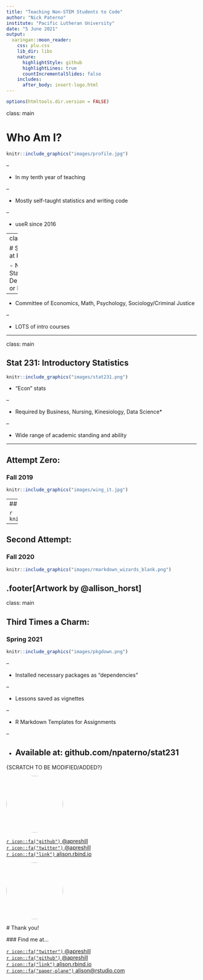 ```yaml
---
title: "Teaching Non-STEM Students to Code"
author: "Nick Paterno"
institute: "Pacific Lutheran University"
date: "5 June 2021"
output:
  xaringan::moon_reader:
    css: plu.css
    lib_dir: libs
    nature:
      highlightStyle: github
      highlightLines: true
      countIncrementalSlides: false
    includes:
      after_body: insert-logo.html
---
```


```r
options(htmltools.dir.version = FALSE)
```

class: main

# Who Am I?


```r
knitr::include_graphics("images/profile.jpg")
```

--

- In my tenth year of teaching

--

- Mostly self-taught statistics and writing code

--

- useR since 2016

---
class: main

# Statistics at PLU

- No Statistics Department or Major

--

- Committee of Economics, Math, Psychology, Sociology/Criminal Justice

--

- LOTS of intro courses

---

class: main

## Stat 231: Introductory Statistics


```r
knitr::include_graphics("images/stat231.png")
```

- "Econ" stats

--

- Required by Business, Nursing, Kinesiology, Data Science*

--

- Wide range of academic standing and ability

---

## Attempt Zero: 
### Fall 2019


```r
knitr::include_graphics("images/wing_it.jpg")
```

---
## Attempt One 
### J-Term 2020

```r
knitr::include_graphics("images/gru_script.jpg")
```

---

## Second Attempt: 
### Fall 2020

```r
knitr::include_graphics("images/rmarkdown_wizards_blank.png")
```

.footer[Artwork by @allison_horst]
---

class: main

## Third Times a Charm: 
### Spring 2021

```r
knitr::include_graphics("images/pkgdown.png")
```

--

- Installed necessary packages as "dependencies"

--

- Lessons saved as vignettes

--

- R Markdown Templates for Assignments

--

- Available at: github.com/npaterno/stat231
---

{SCRATCH TO BE MODIFIED/ADDED?}

<img style="border-radius: 50%;" src="https://alison.rbind.io/authors/alison/avatar.jpg" width="150px"/>
  
  
  [`r icon::fa("github")` @apreshill](https://github.com/apreshill)  
[`r icon::fa("twitter")` @apreshill](https://twitter.com/apreshill)  
[`r icon::fa("link")` alison.rbind.io](https://alison.rbind.io)

<img style="border-radius: 50%;" src="https://github.com/apreshill.png" width="150px"/>
  
  # Thank you!
  
  ### Find me at...
  
  [`r icon::fa("twitter")` @apreshill](http://twitter.com/apreshill)  
[`r icon::fa("github")` @apreshill](http://github.com/apreshill)  
[`r icon::fa("link")` alison.rbind.io](https://alison.rbind.io)  
[`r icon::fa("paper-plane")` alison@rstudio.com](mailto:alison@rstudio.com)